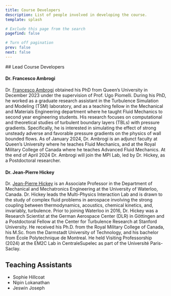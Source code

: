 ```yaml
---
title: Course Developers
description: List of people involved in developing the course.
template: splash

# Exclude this page from the search
pagefind: false

# Turn off pagination
prev: false
next: false
---
```




<Box imgSrc="../../assets/mpilab.png">
## Lead Course Developers

#### Dr. Francesco Ambrogi
Dr. [Francesco Ambrogi](https://francescoambrogi.github.io/) obtained his PhD from Queen’s University in December 2023 under the supervision of Prof. Ugo Piomelli. During his PhD, he worked as a graduate research assistant in the Turbulence Simulation and Modeling (TSM) laboratory, and as a teaching fellow in the Mechanical and Materials Engineering department where he taught Fluid Mechanics to second year engineering students. His research focuses on computational and theoretical studies of turbulent boundary layers (TBLs) with pressure gradients. Specifically, he is interested in simulating the effect of strong unsteady adverse and favorable pressure gradients on the physics of wall bounded flows. As of January 2024, Dr. Ambrogi is an adjunct faculty at Queen’s University where he teaches Fluid Mechanics, and at the Royal Military College of Canada where he teaches Advanced Fluid Mechanics. At the end of April 2024 Dr. Ambrogi will join the MPI Lab, led by Dr. Hickey, as a Postdoctoral researcher.

#### Dr. Jean-Pierre Hickey
Dr. [Jean-Pierre Hickey](https://uwaterloo.ca/mechanical-mechatronics-engineering/profile/j6hickey) is an Associate Professor in the Department of Mechanical and Mechatronics Engineering at the University of Waterloo, Canada. Dr. Hickey leads the Multi-Physics Interaction Lab and is drawn to the study of complex fluid problems in aerospace involving the strong coupling between thermodynamics, acoustics, chemical kinetics, and, invariably, turbulence. Prior to joining Waterloo in 2016, Dr. Hickey was a Research Scientist at the German Aerospace Center (DLR) in Göttingen and a Postdoctoral Fellow at the Center for Turbulence Research at Stanford University. He received his Ph.D. from the Royal Military College of Canada, his M.Sc. from the Darmstadt University of Technology, and his bachelor from École Polytechnique de Montreal. He held Visiting Professorship (2024) at the EM2C Lab in CentraleSupelec as part of the Université Paris-Saclay.


## Teaching Assistants
- Sophie Hillcoat
- Nipin Lokanathan
- Jeswin Joseph

</Box>